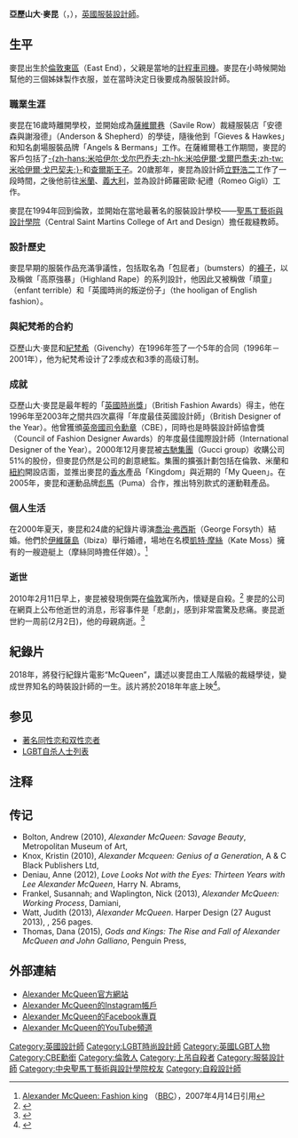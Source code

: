 {{Otheruses|other=MCQ的其它意义|选择题}}
{{Infobox Fashion Designer
|image=Alexander McQueen by FashionWirePress.jpg
|caption=
|name=亞歷山大·麥昆
|original_name=Alexander McQueen
|nationality={{UK}}
|birth_date={{Birth date|1969|3|17}}
|birth_place={{UK}}[[倫敦|倫敦]]
|death_date={{Death date and age|2010|2|11|1969|3|17}}
|death_place={{UK}}[[倫敦|倫敦]]
|spouse=喬治·弗西斯 (2000年-2010年)
|education=[[聖馬丁藝術與設計學院|聖馬丁學院]]
|label_name= Alexander Mcqueen<br/>McQ
|significant_designs=
|awards= 年度英國服裝設計師
|}}

'''亞歷山大·麥昆'''{{CBE}}（{{lang|en|Lee Alexander McQueen}}，{{bd|1969年|3月17日|2010年|2月11日|M}}），[[英國|英國]][[服裝設計|服裝設計師]]。

== 生平 ==
麥昆出生於[[倫敦東區|倫敦東區]]（East End），父親是當地的[[計程車|計程車司機]]。麥昆在小時候開始幫他的三個姊妹製作衣服，並在當時決定日後要成為服裝設計師。

=== 職業生涯 ===
麥昆在16歲時離開學校，並開始成為[[薩維爾巷|薩維爾巷]]（Savile Row）裁縫服裝店「安德森與謝潑德」（Anderson & Shepherd）的學徒，隨後他到「Gieves & Hawkes」和知名劇場服裝品牌「Angels & Bermans」工作。在薩維爾巷工作期間，麥昆的客戶包括了[[戈尔巴乔夫|-{zh-hans:米哈伊尔·戈尔巴乔夫;zh-hk:米哈伊爾·戈爾巴喬夫;zh-tw:米哈伊爾·戈巴契夫;}-]]和[[查爾斯王子_(威爾斯親王)|查爾斯王子]]。20歲那年，麥昆為設計師[[立野浩二|立野浩二]]工作了一段時間，之後他前往[[米蘭|米蘭]]、[[義大利|義大利]]，並為設計師羅密歐·紀禮（Romeo Gigli）工作。

麥昆在1994年回到倫敦，並開始在當地最著名的服裝設計學校——[[聖馬丁藝術與設計學院|聖馬丁藝術與設計學院]]（Central Saint Martins College of Art and Design）擔任裁縫教師。<!--

McQueen returned to London in 1994 and applied to London's most prestigious fashion school, [[Central_Saint_Martins_College_of_Art_and_Design|Central Saint Martins College of Art and Design]] to work as a pattern cutter tutor. Due to the strength of his portfolio he was persuaded by the Head of the Masters course to enroll on the course as a student. He recieved his Masters degree in Fashion Design and famously, his graduation collection was bought in its entirety by influential fashion stylist [[Isabella_Blow|Isabella Blow]], who was said to have persuaded McQueen to change his name from Lee to Alexander (his middle name) when he subsequently launched his fashion career. -->

=== 設計歷史 ===
麥昆早期的服裝作品充滿爭議性，包括取名為「包屁者」（bumsters）的[[褲子|褲子]]，以及稱做「高原強暴」（Highland Rape）的系列設計，他因此又被稱做「頑童」（enfant terrible）和「英國時尚的叛逆份子」（the hooligan of English fashion）。<!-- It has also been claimed that he was on [[Welfare_(financial_aid)|income support]] and that he needed to change his name for his first show so that he could continue to receive benefit. -->

=== 與紀梵希的合約 ===
亞歷山大·麥昆和[[紀梵希|紀梵希]]（Givenchy）在1996年签了一个5年的合同（1996年－2001年），他为紀梵希设计了2季成衣和3季的高级订制。<!--
The president of [[LVMH|LVMH]], [[Bernard_Arnault|Bernard Arnault]] caused a stir when he instated McQueen as head designer at [[Givenchy|Givenchy]] in 1996, succeeding [[John_Galliano|John Galliano]]. Upon arrival at Givenchy, McQueen had the nerve to insult the founder by calling him ‘irrelevant’. Thus, his first couture collection with Givenchy was unsatisfactory, with even McQueen telling Vogue in October 1997 that the collection was “crap”. McQueen toned down his act at Givenchy, but continued to indulge his rebellious streak, causing controversy in Autumn 1998 with a show which included car-robots spraying paint over white cotton dresses, and double amputee model [[Aimee_Mullins|Aimee Mullins]] striding down the catwalk on intricately carved wooden legs. McQueen stayed with Givenchy until March 2001, when the contract he said was "constraining his creativity" was ended. -->

=== 成就 ===
亞歷山大·麥昆是最年輕的「[[英國時尚獎|英國時尚獎]]」（British Fashion Awards）得主，他在1996年至2003年之間共四次贏得「年度最佳英國設計師」（British Designer of the Year）。他曾獲頒[[CBE|英帝國司令勳章]]（CBE），同時也是時裝設計師協會獎（Council of Fashion Designer Awards）的年度最佳國際設計師（International Designer of the Year）。2000年12月麥昆被[[古馳集團|古馳集團]]（Gucci group）收購公司51%的股份，但麥昆仍然是公司的創意總監。集團的擴張計劃包括在倫敦、米蘭和[[紐約市|紐約]]開設店面，並推出麥昆的[[香水|香水]]產品「Kingdom」與近期的「My Queen」。在2005年，麥昆和運動品牌[[彪馬|彪馬]]（Puma）合作，推出特別款式的運動鞋產品。

=== 個人生活 ===
在2000年夏天，麥昆和24歲的紀錄片導演[[喬治·弗西斯|喬治·弗西斯]]（George Forsyth）結婚。他們於[[伊維薩島|伊維薩島]]（Ibiza）舉行婚禮，場地在名模[[凱特·摩絲|凱特·摩絲]]（Kate Moss）擁有的一艘遊艇上（摩絲同時擔任伴娘）。<ref>[http://news.bbc.co.uk/2/hi/in_depth/uk/2000/newsmakers/1185798.stm Alexander McQueen: Fashion king] {{Wayback|url=http://news.bbc.co.uk/2/hi/in_depth/uk/2000/newsmakers/1185798.stm |date=20200711181245 }}（[[BBC|BBC]]），2007年4月14日引用</ref>

=== 逝世 ===
2010年2月11日早上，麥昆被發現倒斃在[[倫敦|倫敦]]寓所內，懷疑是自殺。<ref>{{cite web |url=http://news.sina.com.tw/article/20100212/2795432.html |title=存档副本 |accessdate=2010-02-11 |deadurl=yes |archiveurl=https://web.archive.org/web/20100213211038/http://news.sina.com.tw/article/20100212/2795432.html |archivedate=2010-02-13 }}</ref> 麥昆的公司在網頁上公布他逝世的消息，形容事件是「悲劇」，感到非常震驚及悲痛。麥昆逝世約一周前(2月2日)，他的母親病逝。<ref>{{Cite web |url=http://news.bbc.co.uk/2/hi/uk_news/8511115.stm |title=存档副本 |accessdate=2010-02-11 |archive-date=2010-02-12 |archive-url=https://web.archive.org/web/20100212053007/http://news.bbc.co.uk/2/hi/uk_news/8511115.stm |dead-url=no }}</ref>

== 紀錄片 ==
2018年，將發行紀錄片電影“McQueen”，講述以麥昆由工人階級的裁縫學徒，變成世界知名的時裝設計師的一生。該片將於2018年年底上映<ref>{{Cite web |url=https://www.mings-fashion.com/alexander-mcqueen-%E7%B4%80%E9%8C%84%E7%89%87-1138/ |title=當你的傳奇生平就是一輯電影〡Alexander McQueen紀錄片將於六月公映 |accessdate=2018-09-01 |archive-date=2019-12-05 |archive-url=https://web.archive.org/web/20191205231121/https://www.mings-fashion.com/alexander-mcqueen-%e7%b4%80%e9%8c%84%e7%89%87-1138/ |dead-url=no }}</ref>。

== 参见 ==
{{Portal|LGBT}}
* [[著名同性恋和双性恋人士列表|著名同性恋和双性恋者]]
* [[LGBT自杀人士列表|LGBT自杀人士列表]]

==注释==
{{Reflist}}

==传记==
* Bolton, Andrew (2010), ''Alexander McQueen: Savage Beauty'', Metropolitan Museum of Art, {{ISBN|978-0300169782}}
* Knox, Kristin (2010), ''Alexander Mcqueen: Genius of a Generation'', A & C Black Publishers Ltd, {{ISBN|978-1408130766}}
* Deniau, Anne (2012), ''Love Looks Not with the Eyes: Thirteen Years with Lee Alexander McQueen'', Harry N. Abrams, {{ISBN|978-1419704482}}
* Frankel, Susannah; and Waplington, Nick (2013), ''Alexander McQueen: Working Process'', Damiani, {{ISBN|978-8862082952}}
* Watt, Judith (2013), ''Alexander McQueen''. Harper Design (27 August 2013), {{ISBN|978-0062284556}}, 256 pages.
* Thomas, Dana (2015), ''Gods and Kings: The Rise and Fall of Alexander McQueen and John Galliano'', Penguin Press, {{ISBN|9781594204944}}

== 外部連結 ==
* [http://www.alexandermcqueen.com Alexander McQueen官方網站]{{Wayback|url=http://www.alexandermcqueen.com/ |date=20130526172141 }}
*[https://instagram.com/alexandermcqueen Alexander McQueen的Instagram帳戶] {{Wayback|url=https://instagram.com/alexandermcqueen |date=20191018153115 }}
*[https://www.facebook.com/AlexanderMcQueen/ Alexander McQueen的Facebook專頁] {{Wayback|url=https://www.facebook.com/AlexanderMcQueen/ |date=20210416172922 }}
*[https://youtube.com/c/AlexanderMcQueen Alexander McQueen的YouTube頻道] {{Wayback|url=https://youtube.com/c/AlexanderMcQueen |date=20210526014052 }}

{{Authority control}}
{{DEFAULTSORT:McQueen, Alexander}}
[[Category:英國設計師|Category:英國設計師]]
[[Category:LGBT時尚設計師|Category:LGBT時尚設計師]]
[[Category:英國LGBT人物|Category:英國LGBT人物]]
[[Category:CBE勳銜|Category:CBE勳銜]]
[[Category:倫敦人|Category:倫敦人]]
[[Category:上吊自殺者|Category:上吊自殺者]]
[[Category:服裝設計師|Category:服裝設計師]]
[[Category:中央聖馬丁藝術與設計學院校友|Category:中央聖馬丁藝術與設計學院校友]]
[[Category:自殺設計師|Category:自殺設計師]]